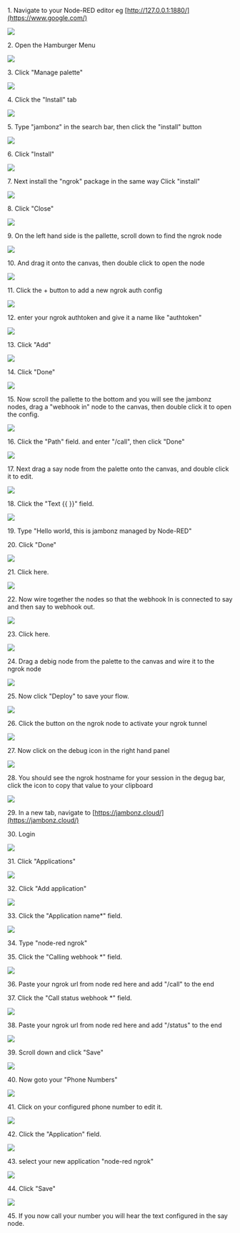 1\. Navigate to your Node-RED editor eg [http://127.0.0.1:1880/](https://www.google.com/)

![](../../assets/images/nodered/88aa3c0d-bfd4-4ede-adae-ac8247dda5e5.jpeg)


2\. Open the Hamburger Menu

![](../../assets/images/nodered/dddb0531-14e4-43ac-a733-e941ff6e4bc3.jpeg)


3\. Click "Manage palette"

![](../../assets/images/nodered/ccfafce7-7787-4b53-a69e-b67478f4b27e.jpeg)


4\. Click the "Install" tab

![](../../assets/images/nodered/040e8259-8936-4acd-8348-fa1526f1abea.jpeg)


5\. Type "jambonz" in the search bar, then click the "install" button

![](../../assets/images/nodered/52d9fcf9-0511-4de6-950c-e3461ef40847.jpeg)


6\. Click "Install"

![](../../assets/images/nodered/50068066-f542-4753-ade2-f4e019678905.jpeg)


7\. Next install the "ngrok" package in the same way Click "install"

![](../../assets/images/nodered/7198ba9b-03cf-4968-b904-4f7f3412f3fe.jpeg)


8\. Click "Close"

![](../../assets/images/nodered/f5fc4dd0-414b-4949-9d8d-e2af5f2b50c9.jpeg)


9\. On the left hand side is the pallette, scroll down to find the ngrok node

![](../../assets/images/nodered/730513e2-6d35-4bfd-b0ae-37d0fdf5b1d6.jpeg)


10\. And drag it onto the canvas, then double click to open the node

![](../../assets/images/nodered/aa87d4f9-ef76-47e6-9896-fdeb18fab50c.jpeg)


11\. Click the + button to add a new ngrok auth config

![](../../assets/images/nodered/18fda631-bcdb-4685-8ece-f567f2aee934.jpeg)


12\. enter your ngrok authtoken and give it a name like "authtoken"

![](../../assets/images/nodered/f161c5b7-252c-461f-8348-099c49516e20.jpeg)


13\. Click "Add"

![](../../assets/images/nodered/a382b046-4637-4206-9e1e-05a6d22af48b.jpeg)


14\. Click "Done"

![](../../assets/images/nodered/01a01cc9-f0f8-4c0c-b305-fca27b629647.jpeg)


15\. Now scroll the pallette to the bottom and you will see the jambonz nodes, drag a "webhook in" node to the canvas, then double click it to open the config.

![](../../assets/images/nodered/721f6397-93da-4aa2-a5a5-18ca6407f198.jpeg)


16\. Click the "Path" field. and enter "/call", then click "Done"

![](../../assets/images/nodered/a16f5225-2e0e-4efa-9acd-e7fa6a99dbec.jpeg)


17\. Next drag a say node from the palette onto the canvas, and double click it to edit.

![](../../assets/images/nodered/cae4b72e-28b7-4059-9ac4-fe5a91903677.jpeg)


18\. Click the "Text {{ }}" field.

![](../../assets/images/nodered/d43d244c-1167-449e-a819-da8384ef4d47.jpeg)


19\. Type "Hello world, this is jambonz managed by Node-RED"


20\. Click "Done"

![](../../assets/images/nodered/7eb7f847-b0cc-478d-8dd9-6cebc61d9e33.jpeg)


21\. Click here.

![](../../assets/images/nodered/2c6b1c8c-32bb-4b92-aaa1-1ddf3a61b79d.jpeg)


22\. Now wire together the nodes so that the webhook In is connected to say and then say to webhook out.

![](../../assets/images/nodered/0706cec4-e81b-42e4-87b6-368ffd8737bf.jpeg)


23\. Click here.

![](../../assets/images/nodered/26d03921-3fcd-43aa-8723-06acbe77435c.jpeg)


24\. Drag a debig node from the palette to the canvas and wire it to the ngrok node

![](../../assets/images/nodered/af5fdc49-8ab5-4a46-9a7f-e483bae64c7a.jpeg)


25\. Now click "Deploy" to save your flow.

![](../../assets/images/nodered/dd827242-1a56-437d-9ad5-0c4a54d089b4.jpeg)


26\. Click the button on the ngrok node to activate your ngrok tunnel

![](../../assets/images/nodered/d9c88430-60bd-4dae-8ef0-f2c90b60f668.jpeg)


27\. Now click on the debug icon in the right hand panel

![](../../assets/images/nodered/b34e194b-3c3d-44bb-95b1-639e62736d73.jpeg)


28\. You should see the ngrok hostname for your session in the degug bar, click the icon to copy that value to your clipboard

![](../../assets/images/nodered/f9ff4933-2550-4472-baac-b3b2d3bf86f9.jpeg)


29\. In a new tab, navigate to [https://jambonz.cloud/](https://jambonz.cloud/)


30\. Login

![](../../assets/images/nodered/58ef37af-8490-4689-b6d4-05cbae590652.jpeg)


31\. Click "Applications"

![](../../assets/images/nodered/a69d1c75-3d08-4569-afe4-60fbcc79f3bf.jpeg)


32\. Click "Add application"

![](../../assets/images/nodered/49413b88-d328-4a90-90ce-7b446f563eeb.jpeg)


33\. Click the "Application name*" field.

![](../../assets/images/nodered/590ee8a8-a38a-4121-9f7a-f2c11b19e6cd.jpeg)


34\. Type "node-red ngrok"


35\. Click the "Calling webhook *" field.

![](../../assets/images/nodered/17340b93-71ce-4ef6-85d1-867f68bef8c4.jpeg)


36\. Paste your ngrok url from node red here and add "/call" to the end


37\. Click the "Call status webhook *" field.

![](../../assets/images/nodered/3eb6db42-e490-4e6d-bc03-bc8cef7242b8.jpeg)


38\. Paste your ngrok url from node red here and add "/status" to the end

![](../../assets/images/nodered/1eba48b4-dc5b-4b50-8926-179b2ea0e045.jpeg)


39\. Scroll down and click  "Save"

![](../../assets/images/nodered/3b45567e-ab3c-4827-8203-ca8514eea711.jpeg)


40\. Now goto your  "Phone Numbers"

![](../../assets/images/nodered/e9e766c5-0fa5-48b1-898f-c04a4ce37ce3.jpeg)


41\. Click on your configured phone number to edit it.

![](../../assets/images/nodered/702e1f0c-07d7-412a-a912-4f8fb8c30336.jpeg)


42\. Click the "Application" field.

![](../../assets/images/nodered/7296f114-7fcb-40d8-a1c5-082d749bb0ac.jpeg)


43\. select your new application "node-red ngrok"

![](../../assets/images/nodered/b9481259-117f-4606-9039-5021ab6c3439.jpeg)


44\. Click "Save"

![](../../assets/images/nodered/1443849d-898e-4192-8497-a14ca53f84b3.jpeg)


45\. If you now call your number you will hear the text configured in the say node.


